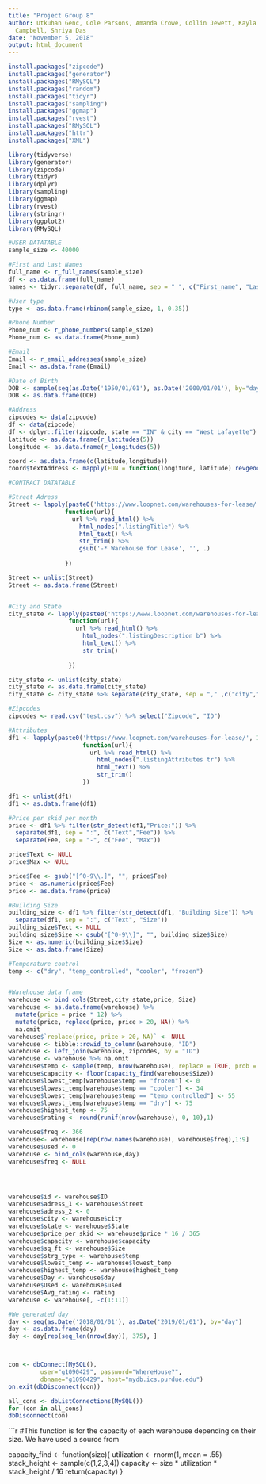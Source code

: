 ```yaml
---
title: "Project Group 8"
author: Utkuhan Genc, Cole Parsons, Amanda Crowe, Collin Jewett, Kayla Parker, Michael
  Campbell, Shriya Das
date: "November 5, 2018"
output: html_document
---
```


```r
install.packages("zipcode")
install.packages("generator")
install.packages("RMySQL")
install.packages("random")
install.packages("tidyr")
install.packages("sampling")
install.packages("ggmap")
install.packages("rvest")
install.packages("RMySQL")
install.packages("httr")
install.packages("XML")
```

```r
library(tidyverse) 
library(generator)
library(zipcode)
library(tidyr)
library(dplyr)
library(sampling)
library(ggmap)
library(rvest)
library(stringr)  
library(ggplot2)
library(RMySQL)
```

```r
#USER DATATABLE
sample_size <- 40000

#First and Last Names
full_name <- r_full_names(sample_size)
df <- as.data.frame(full_name)
names <- tidyr::separate(df, full_name, sep = " ", c("First_name", "Last_name" ))

#User type
type <- as.data.frame(rbinom(sample_size, 1, 0.35))

#Phone Number
Phone_num <- r_phone_numbers(sample_size)
Phone_num <- as.data.frame(Phone_num)

#Email
Email <- r_email_addresses(sample_size)
Email <- as.data.frame(Email)

#Date of Birth 
DOB <- sample(seq(as.Date('1950/01/01'), as.Date('2000/01/01'), by="day"), )
DOB <- as.data.frame(DOB)

#Address
zipcodes <- data(zipcode)
df <- data(zipcode)
df <- dplyr::filter(zipcode, state == "IN" & city == "West Lafayette")
latitude <- as.data.frame(r_latitudes(5))
longitude <- as.data.frame(r_longitudes(5))

coord <- as.data.frame(c(latitude,longitude))
coord$textAddress <- mapply(FUN = function(longitude, latitude) revgeocode(c(longitude, latitude)), coord$longitude.5, coord$latitude.5)

#CONTRACT DATATABLE

```


```r
#Street Adress
Street <- lapply(paste0('https://www.loopnet.com/warehouses-for-lease/', 1:20,sep="/"),
                function(url){
                  url %>% read_html() %>% 
                    html_nodes(".listingTitle") %>% 
                    html_text() %>%
                    str_trim() %>%
                    gsub('-* Warehouse for Lease', '', .)
                  
                })

Street <- unlist(Street)
Street <- as.data.frame(Street)


#City and State 
city_state <- lapply(paste0('https://www.loopnet.com/warehouses-for-lease/', 1:20,sep="/"),
                 function(url){
                   url %>% read_html() %>% 
                     html_nodes(".listingDescription b") %>% 
                     html_text() %>%
                     str_trim()
                   
                 })

city_state <- unlist(city_state)
city_state <- as.data.frame(city_state)
city_state <- city_state %>% separate(city_state, sep = "," ,c("city","State"))

#Zipcodes
zipcodes <- read.csv("test.csv") %>% select("Zipcode", "ID")

#Attributes 
df1 <- lapply(paste0('https://www.loopnet.com/warehouses-for-lease/', 1:20,sep="/"),
                     function(url){
                       url %>% read_html() %>% 
                         html_nodes(".listingAttributes tr") %>% 
                         html_text() %>%
                         str_trim()
                     })

df1 <- unlist(df1)
df1 <- as.data.frame(df1)

#Price per skid per month 
price <- df1 %>% filter(str_detect(df1,"Price:")) %>%
  separate(df1, sep = ":", c("Text","Fee")) %>%
  separate(Fee, sep = "-", c("Fee", "Max"))

price$Text <- NULL
price$Max <- NULL

price$Fee <- gsub("[^0-9\\.]", "", price$Fee)
price <- as.numeric(price$Fee) 
price <- as.data.frame(price)

#Building Size 
building_size <- df1 %>% filter(str_detect(df1, "Building Size")) %>%
  separate(df1, sep = ":", c("Text", "Size"))
building_size$Text <- NULL
building_size$Size <- gsub("[^0-9\\]", "", building_size$Size) 
Size <- as.numeric(building_size$Size)
Size <- as.data.frame(Size)

#Temperature control 
temp <- c("dry", "temp_controlled", "cooler", "frozen")


#Warehouse data frame 
warehouse <- bind_cols(Street,city_state,price, Size) 
warehouse <- as.data.frame(warehouse) %>%
  mutate(price = price * 12) %>% 
  mutate(price, replace(price, price > 20, NA)) %>%
  na.omit
warehouse$`replace(price, price > 20, NA)` <- NULL
warehouse <- tibble::rowid_to_column(warehouse, "ID")
warehouse <- left_join(warehouse, zipcodes, by = "ID")
warehouse <- warehouse %>% na.omit
warehouse$temp <- sample(temp, nrow(warehouse), replace = TRUE, prob = c(.30,.50,.15,.05))
warehouse$capacity <- floor(capacity_find(warehouse$Size))
warehouse$lowest_temp[warehouse$temp == "frozen"] <- 0
warehouse$lowest_temp[warehouse$temp == "cooler"] <- 34
warehouse$lowest_temp[warehouse$temp == "temp_controlled"] <- 55
warehouse$lowest_temp[warehouse$temp == "dry"] <- 75
warehouse$highest_temp <- 75 
warehouse$rating <- round(runif(nrow(warehouse), 0, 10),1)

warehouse$freq <- 366
warehouse<- warehouse[rep(row.names(warehouse), warehouse$freq),1:9]
warehouse$used <- 0
warehouse <- bind_cols(warehouse,day)
warehouse$freq <- NULL




warehouse$id <- warehouse$ID
warehouse$adress_1 <- warehouse$Street
warehouse$adress_2 <- 0
warehouse$city <- warehouse$city
warehouse$state <- warehouse$State
warehouse$price_per_skid <- warehouse$price * 16 / 365
warehouse$capacity <- warehouse$capacity
warehouse$sq_ft <- warehouse$Size
warehouse$strg_type <- warehouse$temp
warehouse$lowest_temp <- warehouse$lowest_temp
warehouse$highest_temp <- warehouse$highest_temp
warehouse$Day <- warehouse$day
warehouse$Used <- warehouse$used
warehouse$Avg_rating <- rating
warehouse <- warehouse[, -c(1:11)]

#We generated day 
day <- seq(as.Date('2018/01/01'), as.Date('2019/01/01'), by="day")
day <- as.data.frame(day)
day <- day[rep(seq_len(nrow(day)), 375), ]



con <- dbConnect(MySQL(),
         user="g1090429", password="WhereHouse?",
         dbname="g1090429", host="mydb.ics.purdue.edu")
on.exit(dbDisconnect(con))

all_cons <- dbListConnections(MySQL())
for (con in all_cons)
dbDisconnect(con)

```

```r
#This function is for the capacity of each warehouse depending on their size. We have used a source from 

capacity_find <- function(size){
  utilization <- rnorm(1, mean = .55)
  stack_height <- sample(c(1,2,3,4))
  capacity <- size * utilization * stack_height / 16
  return(capacity)
}
